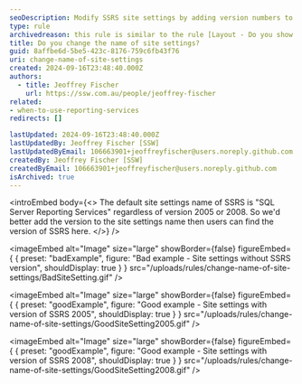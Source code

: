 ```yaml
---
seoDescription: Modify SSRS site settings by adding version numbers to easily identify your Reporting Services edition.
type: rule
archivedreason: this rule is similar to the rule [Layout - Do you show which version of Reporting Services you are running?](https://www.ssw.com.au/rules/reporting-services-version/)
title: Do you change the name of site settings?
guid: 8affbe6d-5be5-423c-8176-759c6fb43f76
uri: change-name-of-site-settings
created: 2024-09-16T23:48:40.000Z
authors:
  - title: Jeoffrey Fischer
    url: https://ssw.com.au/people/jeoffrey-fischer
related:
- when-to-use-reporting-services
redirects: []

lastUpdated: 2024-09-16T23:48:40.000Z
lastUpdatedBy: Jeoffrey Fischer [SSW]
lastUpdatedByEmail: 106663901+jeoffreyfischer@users.noreply.github.com
createdBy: Jeoffrey Fischer [SSW]
createdByEmail: 106663901+jeoffreyfischer@users.noreply.github.com
isArchived: true
---
```


<introEmbed
  body={<>
The default site settings name of SSRS is "SQL Server Reporting Services" regardless of version 2005 or 2008. So we'd better add the version to the site settings name then users can find the version of SSRS here.
  </>}
/>

<imageEmbed
  alt="Image"
  size="large"
  showBorder={false}
  figureEmbed={ {
    preset: "badExample",
    figure: "Bad example - Site settings without SSRS version",
    shouldDisplay: true
  } }
  src="/uploads/rules/change-name-of-site-settings/BadSiteSetting.gif"
/>


<imageEmbed
  alt="Image"
  size="large"
  showBorder={false}
  figureEmbed={ {
    preset: "goodExample",
    figure: "Good example - Site settings with version of SSRS 2005",
    shouldDisplay: true
  } }
  src="/uploads/rules/change-name-of-site-settings/GoodSiteSetting2005.gif"
/>


<imageEmbed
  alt="Image"
  size="large"
  showBorder={false}
  figureEmbed={ {
    preset: "goodExample",
    figure: "Good example - Site settings with version of SSRS 2008",
    shouldDisplay: true
  } }
  src="/uploads/rules/change-name-of-site-settings/GoodSiteSetting2008.gif"
/>
